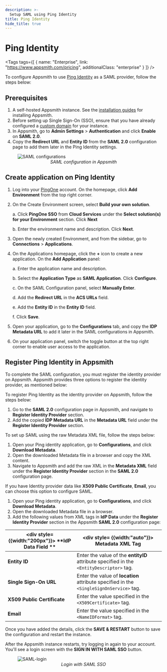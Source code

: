 ```yaml
---
description: >-
  Setup SAML using Ping Identity
title: Ping Identity
hide_title: true
---
```


<!-- vale off -->

<div className="tag-wrapper">
 <h1>Ping Identity</h1>

<Tags
tags={[
{ name: "Enterprise", link: "https://www.appsmith.com/pricing", additionalClass: "enterprise" }
]}
/>

</div>

<!-- vale on -->




To configure Appsmith to use [Ping Identity](https://www.pingidentity.com/en.html) as a SAML provider, follow the steps below:

## Prerequisites

1. A self-hosted Appsmith instance. See the [installation guides](/getting-started/setup/installation-guides) for installing Appsmith.
2. Before setting up Single Sign-On (SSO), ensure that you have already configured a [custom domain](/getting-started/setup/instance-configuration/custom-domain) for your instance.
3. In Appsmith, go to **Admin Settings** > **Authentication** and click **Enable** on  **SAML 2.0**.
4. Copy the **Redirect URL** and **Entity ID** from the **SAML 2.0** configuration page to add them later in the Ping Identity settings. 

<figure>
  <img src="/img/SAML-config_appsmith.png" style= {{width:"600px", height:"auto"}} alt="SAML configurations"/>
  <figcaption align = "center"><i>SAML configuration in Appsmith</i></figcaption>
</figure>

##  Create application on Ping Identity

1. Log into your [PingOne](https://www.pingidentity.com/en/account/sign-on.html) account. On the homepage, click **Add Environment** from the top right corner.
2. On the Create Environment screen, select **Build your own solution**. 

    a. Click **PingOne SSO** from **Cloud Services** under the **Select solution(s) for your Environment** section. Click **Next**

    b. Enter the environment name and description. Click **Next**.

3. Open the newly created Environment, and from the sidebar, go to **Connections** > **Applications**.
4. On the Applications homepage, click the **+** icon to create a new application. On the **Add Application** panel:

    a. Enter the application name and description.

    b. Select the **Application Type** as **SAML Application**. Click **Configure**.

    c. On the SAML Configuration panel, select **Manually Enter**.

    d. Add the **Redirect URL** in the **ACS URLs** field.

    e. Add the **Entity ID** in the  **Entity ID** field.

    f. Click **Save**. 

5. Open your application, go to the **Configurations** tab, and copy the **IDP Metadata URL** to add it later in the SAML configurations in Appsmith.
6. On your application panel, switch the toggle button at the top right corner to enable user access to the application. 


## Register Ping Identity in Appsmith

To complete the SAML configuration, you must register the identity provider on Appsmith. Appsmith provides three options to register the identity provider, as mentioned below:

<Tabs queryString="pingidentity-saml">
<TabItem label="Metadata URL (recommended)" value="pingidentity-metadataurl">

To register Ping Identity as the identity provider on Appsmith, follow the steps below:
1. Go to the **SAML 2.0** configuration page in Appsmith, and navigate to **Register Identity Provider** section.
2. Add the copied **IDP Metadata URL** in the **Metadata URL** field under the **Register Identity Provider** section.

</TabItem>

<TabItem label="Metadata XML" value="pingidentity-metdataxml">

To set up SAML using the raw Metadata XML file, follow the steps below:
1. Open your Ping identity application, go to **Configurations**, and click **Download Metadata**.
2. Open the downloaded Metadata file in a browser and copy the XML content.
2. Navigate to Appsmith and add the raw XML in the **Metadata XML** field under the **Register Identity Provider** section in the **SAML 2.0** configuration page.

</TabItem>
<TabItem label="IdP data" value="pingidentity-idpdata">

If you have Identity provider data like **X509 Public Certificate**, **Email**, you can choose this option to configure SAML.

1. Open your Ping identity application, go to **Configurations**, and click **Download Metadata**. 
2. Open the downloaded Metadata file in a browser.
2. Add the following values from XML tags in **IdP Data** under the **Register Identity Provider** section in the Appsmith **SAML 2.0** configuration page: 

| <div style= {{width:"200px"}}> **IdP Data Field ** </div>  | <div style= {{width:"auto"}}> **Metadata XML Tag**  </div>                                                                      |
| ------------------- | ------------------------------------------------------------------------------------------ |
| **Entity ID**               | Enter the value of the **entityID** attribute specified in the `<EntityDescriptor>` tag.                 |
| **Single Sign-On URL**      | Enter the value of **location** attribute specified in the `<SingleSignOnService>` tag. |
| **X509 Public Certificate** | Enter the value specified in the `<X509Certificate>` tag. |
| **Email**                   | Enter the value specified in the `<NameIDFormat>` tag. |


</TabItem>
</Tabs>

Once you have added the details, click the **SAVE & RESTART** button to save the configuration and restart the instance. 

After the Appsmith instance restarts, try logging in again to your account. You'll see a login screen with the **SIGN IN WITH SAML SSO** button.

<figure>
  <img src="/img/Appsmith-Login-Screen-Shows-SAML.png" style= {{width:"400px", height:"auto"}} alt="SAML-login"/>
  <figcaption align = "center"><i>Login with SAML SSO </i></figcaption>
</figure>

